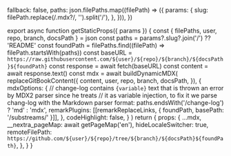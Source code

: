 
  fallback: false,
  paths: json.filePaths.map((filePath) => ({
    params: {
      slug: filePath.replace(/\.mdx?/, '').split('/'),
    },
  })),
})

export async function getStaticProps({ params }) {
  const { filePaths, user, repo, branch, docsPath } = json
  const paths = params?.slug?.join('/') ?? 'README'
  const foundPath = filePaths.find((filePath) => filePath.startsWith(paths))
  const baseURL = `https://raw.githubusercontent.com/${user}/${repo}/${branch}/${docsPath}${foundPath}`
  const response = await fetch(baseURL)
  const content = await response.text()
  const mdx = await buildDynamicMDX(
    replaceGitBookContent({
      content,
      user,
      repo,
      branch,
      docsPath,
    }),
    {
      mdxOptions: {
        // change-log contains `{variable}` text that is thrown an error by MDX2 parser since he treats
        // it as variable injection, to fix it we parse chang-log with the Markdown parser
        format: paths.endsWith('/change-log') ? 'md' : 'mdx',
        remarkPlugins: [[remarkReplaceLinks, { foundPath, basePath: '/substreams/' }]],
      },
      codeHighlight: false,
    }
  )
  return {
    props: {
      ...mdx,
      __nextra_pageMap: await getPageMap('en'),
      hideLocaleSwitcher: true,
      remoteFilePath: `https://github.com/${user}/${repo}/tree/${branch}/${docsPath}${foundPath}`,
    },
  }
}

<RemoteContent />
